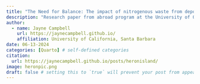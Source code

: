 ```yaml
---
title: "The Need for Balance: The impact of nitrogenous waste from deposit feeders on the primary productivity of micro-algae on Heron Island"
description: "Research paper from abroad program at the University of Queensland"
author:
  - name: Jayne Campbell
    url: https://jaynecampbell.github.io/
    affiliation: University of California, Santa Barbara
date: 06-13-2024
categories: [Quarto] # self-defined categories
citation: 
  url: https://jaynecampbell.github.io/posts/heronisland/ 
image: heronpic.png
draft: false # setting this to `true` will prevent your post from appearing on your listing page until you're ready!
---
```

